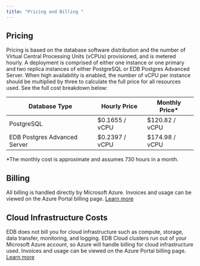 ```yaml
---
title: "Pricing and Billing "
---
```


## Pricing
Pricing is based on the database software distribution and the number of Virtual Central Processing Units (vCPUs) provisioned, and is metered hourly. A deployment is comprised of either one instance or one primary and two replica instances of either PostgreSQL or EDB Postgres Advanced Server. When high availability is enabled, the number of vCPU per instance should be multiplied by three to calculate the full price for all resources used. See the full cost breakdown below:

| Database Type         | Hourly Price   | Monthly Price* |
| --------------------- | -------------- | -------------- |
| PostgreSQL            | $0.1655 / vCPU | $120.82 / vCPU |
| EDB Postgres Advanced Server | $0.2397 / vCPU | $174.98 / vCPU |

*The monthly cost is approximate and assumes 730 hours in a month. 

## Billing
All billing is handled directly by Microsoft Azure. Invoices and usage can be viewed on the Azure Portal billing page. [Learn more](https://docs.microsoft.com/en-us/azure/cost-management-billing/)

## Cloud Infrastructure Costs
EDB does not bill you for cloud infrastructure such as compute, storage, data transfer, monitoring, and logging. EDB Cloud clusters run out of your Microsoft Azure account, so Azure will handle billing for cloud infrastructure used. Invoices and usage can be viewed on the Azure Portal billing page. [Learn more](https://docs.microsoft.com/en-us/azure/cost-management-billing/)
